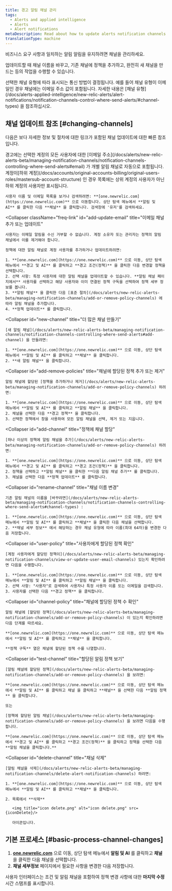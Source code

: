 ```yaml
---
title: 경고 알림 채널 관리
tags:
  - Alerts and applied intelligence
  - Alerts
  - Alert notifications
metaDescription: Read about how to update alerts notification channels.
translationType: machine
---
```



비즈니스 요구 사항과 일치하는 알림 알림을 유지하려면 채널을 관리하세요.

업데이트할 때 채널 이름을 바꾸고, 기존 채널에 정책을 추가하고, 완전히 새 채널을 만드는 등의 작업을 수행할 수 있습니다.

<Callout variant="tip">
  선택한 채널 유형에 따라 표시되는 통신 방법이 결정됩니다. 예를 들어 채널 유형이 이메일인 경우 채널에는 이메일 주소 값이 포함됩니다. 자세한 내용은 [채널 유형](/docs/alerts-applied-intelligence/new-relic-alerts/alert-notifications/notification-channels-control-where-send-alerts/#channel-types) 을 참조하십시오.
</Callout>

## 채널 업데이트 참조 [#changing-channels]

다음은 보다 자세한 정보 및 절차에 대한 링크가 포함된 채널 업데이트에 대한 빠른 참조입니다.

<CollapserGroup>
  <Collapser
    className="freq-link"
    id="view-email"
    title="이메일 채널 보기"
  >
    경고에는 선택한 계정의 모든 사용자에 대한 [이메일 주소](/docs/alerts/new-relic-alerts-beta/managing-notification-channels/notification-channels-controlling-where-send-alerts#email) 가 개별 알림 채널로 자동으로 포함됩니다. 계정이[하위 계정](/docs/accounts/original-accounts-billing/original-users-roles/mastersub-account-structure) 인 경우 목록에는 상위 계정의 사용자가 아닌 하위 계정의 사용자만 표시됩니다.

    사용자 이름 및 이메일 목록을 보거나 검색하려면: **[one.newrelic.com](https://one.newrelic.com)** 으로 이동합니다. 상단 탐색 메뉴에서 **알림 및 AI** 를 클릭한 다음 **채널** 을 클릭합니다. 검색창에 '유저'를 검색하세요.
  </Collapser>

  <Collapser
    className="freq-link"
    id="add-update-email"
    title="이메일 채널 추가 또는 업데이트"
  >
    사용자는 이메일 알림을 수신 거부할 수 없습니다. 계정 소유자 또는 관리자는 정책의 알림 채널에서 이를 제거해야 합니다.

    정책에 대한 알림 채널로 계정 사용자를 추가하거나 업데이트하려면:

    1. **[one.newrelic.com](https://one.newrelic.com)** 으로 이동, 상단 탐색 메뉴에서 **경고 및 AI** 를 클릭하고 **경고 조건(정책)** 을 클릭한 다음 변경할 정책을 선택합니다.
    2. 선택 사항: 특정 사용자에 대한 알림 채널을 업데이트할 수 있습니다. **알림 채널 페이지에서** 사용자를 선택하고 해당 사용자와 이미 연결된 정책 구독을 선택하여 정책 세부 정보를 봅니다.
    3. **알림 채널** 을 클릭한 다음 [표준 절차](/docs/alerts/new-relic-alerts-beta/managing-notification-channels/add-or-remove-policy-channels) 에 따라 알림 채널을 추가합니다.
    4. **정책 업데이트** 를 클릭합니다.
  </Collapser>

  <Collapser
    id="new-channel"
    title="더 많은 채널 만들기"
  >
    [새 알림 채널](/docs/alerts/new-relic-alerts-beta/managing-notification-channels/notification-channels-controlling-where-send-alerts#add-channel) 을 만들려면:

    1. **[one.newrelic.com](https://one.newrelic.com)** 으로 이동, 상단 탐색 메뉴에서 **알림 및 AI** 를 클릭하고 **채널** 을 클릭합니다.
    2. **새 알림 채널** 을 클릭합니다.
  </Collapser>

  <Collapser
    id="add-remove-policies"
    title="채널에 할당된 정책 추가 또는 제거"
  >
    알림 채널에 할당된 [정책을 추가하거나 제거](/docs/alerts/new-relic-alerts-beta/managing-notification-channels/add-or-remove-policy-channels) 하려면:

    1. **[one.newrelic.com](https://one.newrelic.com)** 으로 이동, 상단 탐색 메뉴에서 **알림 및 AI** 를 클릭하고 **알림 채널** 을 클릭합니다.
    2. 채널을 선택한 다음 **경고 정책** 을 클릭합니다.
    3. 선택한 정책에서 창을 사용하여 모든 알림 채널을 선택, 제거 또는 지웁니다.
  </Collapser>

  <Collapser
    id="add-channel"
    title="정책에 채널 할당"
  >
    [하나 이상의 정책에 알림 채널을 추가](/docs/alerts/new-relic-alerts-beta/managing-notification-channels/add-or-remove-policy-channels) 하려면:

    1. **[one.newrelic.com](https://one.newrelic.com)** 으로 이동, 상단 탐색 메뉴에서 **경고 및 AI** 를 클릭하고 **경고 조건(정책)** 을 클릭합니다.
    2. 정책을 선택하고 **알림 채널** 을 클릭한 **다음 알림 채널 추가** 를 클릭합니다.
    3. 채널을 선택한 다음 **정책 업데이트** 를 클릭합니다.
  </Collapser>

  <Collapser
    id="rename-channel"
    title="채널 이름 변경"
  >
    기존 알림 채널의 이름을 [바꾸려면](/docs/alerts/new-relic-alerts-beta/managing-notification-channels/notification-channels-controlling-where-send-alerts#channel-types) :

    1. **[one.newrelic.com](https://one.newrelic.com)** 으로 이동, 상단 탐색 메뉴에서 **알림 및 AI** 를 클릭하고 **채널** 을 클릭한 다음 채널을 선택합니다.
    2. **채널 세부 정보** 에서 해당하는 경우 채널 유형에 따라 이름(최대 64자)을 변경한 다음 저장합니다.
  </Collapser>

  <Collapser
    id="user-policy"
    title="사용자에게 할당된 정책 확인"
  >
    [계정 사용자에게 할당된 정책이](/docs/alerts/new-relic-alerts-beta/managing-notification-channels/view-or-update-user-email-channels) 있는지 확인하려면 다음을 수행합니다.

    1. **[one.newrelic.com](https://one.newrelic.com)** 으로 이동, 상단 탐색 메뉴에서 **알림 및 AI** 를 클릭하고 **알림 채널** 을 클릭합니다.
    2. 선택 사항: "사용자"로 검색하여 사용자나 특정 사용자 이름 또는 이메일을 검색합니다.
    3. 사용자를 선택한 다음 **경고 정책** 을 클릭합니다.
  </Collapser>

  <Collapser
    id="channel-policy"
    title="채널에 할당된 정책 수 확인"
  >
    알림 채널에 [할당된 정책](/docs/alerts/new-relic-alerts-beta/managing-notification-channels/add-or-remove-policy-channels) 이 있는지 확인하려면 다음 단계를 따르세요.

    **[one.newrelic.com](https://one.newrelic.com)** 으로 이동, 상단 탐색 메뉴에서 **알림 및 AI** 를 클릭하고 **채널** 을 클릭합니다.

    **정책 구독** 열은 채널에 할당된 정책 수를 나열합니다.
  </Collapser>

  <Collapser
    id="test-channel"
    title="할당된 알림 정책 보기"
  >
    [알림 채널에 할당된 정책](/docs/alerts/new-relic-alerts-beta/managing-notification-channels/add-or-remove-policy-channels) 을 보려면:

    **[one.newrelic.com](https://one.newrelic.com)** 으로 이동, 상단 탐색 메뉴에서 **알림 및 AI** 를 클릭하고 채널 을 클릭하고 **채널** 을 선택한 다음 **알림 정책** 을 클릭합니다.

    또는

    [정책에 할당된 알림 채널](/docs/alerts/new-relic-alerts-beta/managing-notification-channels/add-or-remove-policy-channels) 을 보려면 다음을 수행합니다.

    **[one.newrelic.com](https://one.newrelic.com)** 으로 이동, 상단 탐색 메뉴에서 **경고 및 AI** 를 클릭하고 **경고 조건(정책)** 을 클릭하고 정책을 선택한 다음 **알림 채널을 클릭합니다.**
  </Collapser>

  <Collapser
    id="delete-channel"
    title="채널 삭제"
  >
    [알림 채널을 삭제](/docs/alerts/new-relic-alerts-beta/managing-notification-channels/delete-alert-notification-channels) 하려면:

    1. **[one.newrelic.com](https://one.newrelic.com)** 으로 이동, 상단 탐색 메뉴에서 **알림 및 AI** 를 클릭하고 **채널** 을 클릭합니다.

    2. 목록에서 **삭제**

       <img title="icon delete.png" alt="icon delete.png" src={iconDelete}/>

       아이콘입니다.
  </Collapser>
</CollapserGroup>

## 기본 프로세스 [#basic-process-channel-changes]

1. **[one.newrelic.com](https://one.newrelic.com)** 으로 이동, 상단 탐색 메뉴에서 **알림 및 AI** 를 클릭하고 **채널** 을 클릭한 다음 채널을 선택합니다.
2. **채널 세부정보** 페이지에서 필요한 사항을 변경한 다음 저장합니다.

사용자 인터페이스는 조건 및 알림 채널을 포함하여 정책 변경 사항에 대한 **마지막 수정** 시간 스탬프를 표시합니다.